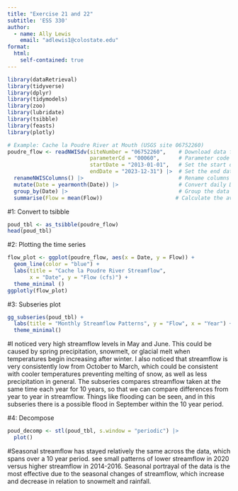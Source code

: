 ```yaml
---
title: "Exercise 21 and 22"
subtitle: 'ESS 330'
author:
  - name: Ally Lewis
    email: "adlewis1@colostate.edu"
format:
  html:
    self-contained: true
---
```


```r
library(dataRetrieval)
library(tidyverse)
library(dplyr)
library(tidymodels)
library(zoo)
library(lubridate)
library(tsibble)
library(feasts)
library(plotly)

# Example: Cache la Poudre River at Mouth (USGS site 06752260)
poudre_flow <- readNWISdv(siteNumber = "06752260",    # Download data from USGS for site 06752260
                          parameterCd = "00060",      # Parameter code 00060 = discharge in cfs)
                          startDate = "2013-01-01",   # Set the start date
                          endDate = "2023-12-31") |>  # Set the end date
  renameNWISColumns() |>                              # Rename columns to standard names (e.g., "Flow", "Date")
  mutate(Date = yearmonth(Date)) |>                   # Convert daily Date values into a year-month format (e.g., "2023 Jan")
  group_by(Date) |>                                   # Group the data by the new monthly Date
  summarise(Flow = mean(Flow))                       # Calculate the average daily flow for each month
```

#1: Convert to tsibble
```r
poud_tbl <- as_tsibble(poudre_flow)
head(poud_tbl)
```

#2: Plotting the time series
```r
flow_plot <- ggplot(poudre_flow, aes(x = Date, y = Flow)) + 
  geom_line(color = "blue") + 
  labs(title = "Cache la Poudre River Streamflow", 
       x = "Date", y = "Flow (cfs)") + 
  theme_minimal ()
ggplotly(flow_plot)
```

#3: Subseries plot
```r
gg_subseries(poud_tbl) + 
  labs(title = "Monthly Streamflow Patterns", y = "Flow", x = "Year") + 
  theme_minimal()
```

#I noticed very high streamflow levels in May and June. This could be caused by spring precipitation, snowmelt, or glacial melt when temperatures begin increasing after winter. I also noticed that streamflow is very consistently low from October to March, which could be consistent with cooler temperatures preventing melting of snow, as well as less precipitation in general. The subseries compares streamflow taken at the same time each year for 10 years, so that we can compare differences from year to year in streamflow. Things like flooding can be seen, and in this subseries there is a possible flood in September within the 10 year period. 

#4: Decompose
```r
poud_decomp <- stl(poud_tbl, s.window = "periodic") |>
  plot()
```

#Seasonal streamflow has stayed relatively the same across the data, which spans over a 10 year period.  see small patterns of lower streamflow in 2020 versus higher streamflow in 2014-2016. Seasonal portrayal of the data is the most effective due to the seasonal changes of streamflow, which increase and decrease in relation to snowmelt and rainfall. 





